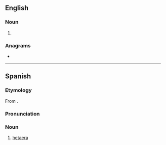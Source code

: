 ==English==

===Noun===
{{en-noun|hetairai|s}}

# {{alt form|en|hetaera}}

===Anagrams===
* {{anagrams|en|a=aaehirt|Iraheta}}

----

==Spanish==
{{wikipedia|lang=es}}

===Etymology===
From {{bor|es|grc|ἑταίρα}}.

===Pronunciation===
{{es-IPA}}

===Noun===
{{head|es|noun}}

# [[hetaera]]